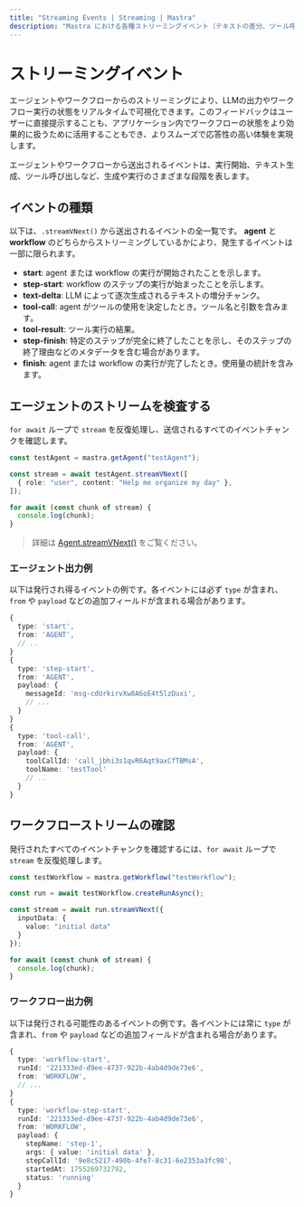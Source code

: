```yaml
---
title: "Streaming Events | Streaming | Mastra"
description: "Mastra における各種ストリーミングイベント（テキストの差分、ツール呼び出し、ステップイベントなど）と、それらをアプリケーションでの扱い方について学びます。"
---
```




# ストリーミングイベント

エージェントやワークフローからのストリーミングにより、LLMの出力やワークフロー実行の状態をリアルタイムで可視化できます。このフィードバックはユーザーに直接提示することも、アプリケーション内でワークフローの状態をより効果的に扱うために活用することもでき、よりスムーズで応答性の高い体験を実現します。

エージェントやワークフローから送出されるイベントは、実行開始、テキスト生成、ツール呼び出しなど、生成や実行のさまざまな段階を表します。



## イベントの種類

以下は、`.streamVNext()` から送出されるイベントの全一覧です。
**agent** と **workflow** のどちらからストリーミングしているかにより、発生するイベントは一部に限られます。

- **start**: agent または workflow の実行が開始されたことを示します。
- **step-start**: workflow のステップの実行が始まったことを示します。
- **text-delta**: LLM によって逐次生成されるテキストの増分チャンク。
- **tool-call**: agent がツールの使用を決定したとき。ツール名と引数を含みます。
- **tool-result**: ツール実行の結果。
- **step-finish**: 特定のステップが完全に終了したことを示し、そのステップの終了理由などのメタデータを含む場合があります。
- **finish**: agent または workflow の実行が完了したとき。使用量の統計を含みます。



## エージェントのストリームを検査する

`for await` ループで `stream` を反復処理し、送信されるすべてのイベントチャンクを確認します。

```typescript {3,7} showLineNumbers copy
const testAgent = mastra.getAgent("testAgent");

const stream = await testAgent.streamVNext([
  { role: "user", content: "Help me organize my day" },
]);

for await (const chunk of stream) {
  console.log(chunk);
}
```

> 詳細は [Agent.streamVNext()](../../reference/agents/streamVNext.mdx) をご覧ください。

### エージェント出力例

以下は発行され得るイベントの例です。各イベントには必ず `type` が含まれ、`from` や `payload` などの追加フィールドが含まれる場合があります。

```typescript {2,7,15}
{
  type: 'start',
  from: 'AGENT',
  // ..
}
{
  type: 'step-start',
  from: 'AGENT',
  payload: {
    messageId: 'msg-cdUrkirvXw8A6oE4t5lzDuxi',
    // ...
  }
}
{
  type: 'tool-call',
  from: 'AGENT',
  payload: {
    toolCallId: 'call_jbhi3s1qvR6Aqt9axCfTBMsA',
    toolName: 'testTool'
    // ..
  }
}
```



## ワークフローストリームの確認

発行されたすべてのイベントチャンクを確認するには、`for await` ループで `stream` を反復処理します。

```typescript {5,11} showLineNumbers copy
const testWorkflow = mastra.getWorkflow("testWorkflow");

const run = await testWorkflow.createRunAsync();

const stream = await run.streamVNext({
  inputData: {
    value: "initial data"
  }
});

for await (const chunk of stream) {
  console.log(chunk);
}
```

### ワークフロー出力例

以下は発行される可能性のあるイベントの例です。各イベントには常に `type` が含まれ、`from` や `payload` などの追加フィールドが含まれる場合があります。

```typescript {2,8,11}
{
  type: 'workflow-start',
  runId: '221333ed-d9ee-4737-922b-4ab4d9de73e6',
  from: 'WORKFLOW',
  // ...
}
{
  type: 'workflow-step-start',
  runId: '221333ed-d9ee-4737-922b-4ab4d9de73e6',
  from: 'WORKFLOW',
  payload: {
    stepName: 'step-1',
    args: { value: 'initial data' },
    stepCallId: '9e8c5217-490b-4fe7-8c31-6e2353a3fc98',
    startedAt: 1755269732792,
    status: 'running'
  }
}
```
